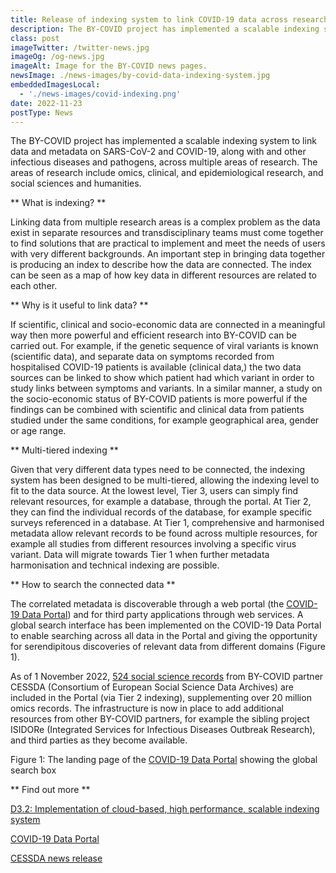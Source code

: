 ```yaml
---
title: Release of indexing system to link COVID-19 data across research disciplines
description: The BY-COVID project has implemented a scalable indexing system to link data and metadata on SARS-CoV-2 and COVID-19, along with and other infectious diseases and pathogens, across multiple areas of research.
class: post
imageTwitter: /twitter-news.jpg
imageOg: /og-news.jpg
imageAlt: Image for the BY-COVID news pages.
newsImage: ./news-images/by-covid-data-indexing-system.jpg
embeddedImagesLocal:
  - './news-images/covid-indexing.png'
date: 2022-11-23
postType: News
---
```


The BY-COVID project has implemented a scalable indexing system to link data and metadata on SARS-CoV-2 and COVID-19, along with and other infectious diseases and pathogens, across multiple areas of research. The areas of research include omics, clinical, and epidemiological research, and social sciences and humanities.

** What is indexing? **

Linking data from multiple research areas is a complex problem as the data exist in separate resources and transdisciplinary teams must come together to find solutions that are practical to implement and meet the needs of users with very different backgrounds. An important step in bringing data together is producing an index to describe how the data are connected. The index can be seen as a map of how key data in different resources are related to each other. 

** Why is it useful to link data?  **

If scientific, clinical and socio-economic data are connected in a meaningful way then more powerful and efficient research into BY-COVID can be carried out. For example, if the genetic sequence of viral variants is known (scientific data), and separate data on symptoms recorded from hospitalised COVID-19 patients is available (clinical data,) the two data sources can be linked to show which patient had which variant in order to study links between symptoms and variants. In a similar manner, a study on the socio-economic status of BY-COVID patients is more powerful if the findings can be combined with scientific and clinical data from patients studied under the same conditions, for example geographical area, gender or age range.

** Multi-tiered indexing **

Given that very different data types need to be connected, the indexing system has been designed to be multi-tiered, allowing the indexing level to fit to the data source. At the lowest level, Tier 3, users can simply find relevant resources, for example a database, through the portal. At Tier 2, they can find the individual records of the database, for example specific surveys referenced in a database. At Tier 1, comprehensive and harmonised metadata allow relevant records to be found across multiple resources, for example all studies from different resources involving a specific virus variant.  Data will migrate towards Tier 1 when further metadata harmonisation and technical indexing are possible.

** How to search the connected data **

The correlated metadata is discoverable through a web portal (the [COVID-19 Data Portal](https://www.covid19dataportal.org/)) and  for third party applications through web services. A global search interface has been implemented on the COVID-19 Data Portal to enable searching across all data in the Portal and giving the opportunity for serendipitous discoveries of relevant data from different domains (Figure 1).

As of 1 November 2022, [524 social science records](https://www.covid19dataportal.org/search/social-sciences) from BY-COVID partner CESSDA (Consortium of European Social Science Data Archives) are included in the Portal (via Tier 2 indexing), supplementing over 20 million omics records. The infrastructure is now in place to add additional resources from other BY-COVID partners, for example the sibling project ISIDORe (Integrated Services for Infectious Diseases Outbreak Research), and third parties as they become available.

<GatsbyImage alt='Sam in a destroyed mall' image={getImage(props.localImages[0])} />


Figure 1: The landing page of the [COVID-19 Data Portal](https://www.covid19dataportal.org/) showing the global search box

** Find out more **

[D3.2: Implementation of cloud-based, high performance, scalable indexing system](https://zenodo.org/record/7129553#.Y332OHbP216)

[COVID-19 Data Portal](https://www.covid19dataportal.org/)

[CESSDA news release](https://www.cessda.eu/News/CESSDA-Newsitem-nid3296)
